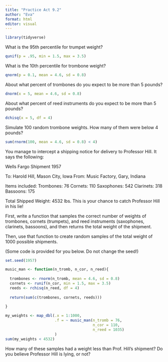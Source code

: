 ---
title: "Practice Act 9.2"
author: "Eva"
format: html
editor: visual
---

```{r}
library(tidyverse)
```


What is the 95th percentile for trumpet weight?

```{r}
qunif(p = .95, min = 1.5, max = 3.5)
```

What is the 10th percentile for trombone weight?

```{r}
qnorm(p = 0.1, mean = 4.6, sd = 0.8)
```

About what percent of trombones do you expect to be more than 5 pounds?

```{r}
dnorm(x = 5, mean = 4.6, sd = 0.8)
```

About what percent of reed instruments do you expect to be more than 5 pounds?

```{r}
dchisq(x = 5, df = 4)
```

Simulate 100 random trombone weights. How many of them were below 4 pounds?

```{r}
sum(rnorm(100, mean = 4.6, sd = 0.8) < 4)

```

You manage to intercept a shipping notice for delivery to Professor Hill. It says the following:

Wells Fargo Shipment 1957

To: Harold Hill, Mason City, Iowa From: Music Factory, Gary, Indiana

Items included: Trombones: 76 Cornets: 110 Saxophones: 542 Clarinets: 318 Bassoons: 175

Total Shipped Weight: 4532 lbs. This is your chance to catch Professor Hill in his lie!

First, write a function that samples the correct number of weights of trombones, cornets (trumpets), and reed instruments (saxophones, clarinets, bassoons), and then returns the total weight of the shipment.

Then, use that function to create random samples of the total weight of 1000 possible shipments.

(Some code is provided for you below. Do not change the seed!)

```{r}
set.seed(1957)

music_man <- function(n_tromb, n_cor, n_reed){
  
  trombones <- rnorm(n_tromb, mean = 4.6, sd = 0.8)
  cornets <- runif(n_cor, min = 1.5, max = 3.5)
  reeds <- rchisq(n_reed, df = 4)
  
  return(sum(c(trombones, cornets, reeds)))
  
}

my_weights <- map_dbl(.x = 1:1000, 
                      .f = ~ music_man(n_tromb = 76, 
                                       n_cor = 110, 
                                       n_reed = 1035)
                      ) 
sum(my_weights < 4532)

```

How many of these samples had a weight less than Prof. Hill's shipment? Do you believe Professor Hill is lying, or not?
